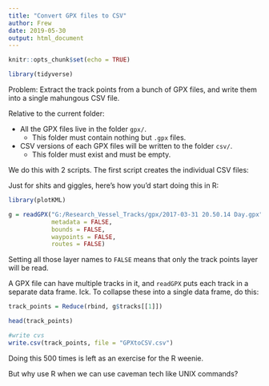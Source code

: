 ```yaml
---
title: "Convert GPX files to CSV"
author: Frew
date: 2019-05-30
output: html_document
---
```


```r
knitr::opts_chunk$set(echo = TRUE)
```

```r
library(tidyverse)
```

Problem: Extract the track points from a bunch of GPX files, and write them into a single mahungous CSV file.

Relative to the current folder:

  - All the GPX files live in the folder `gpx/`.
    - This folder must contain nothing but `.gpx` files.
  - CSV versions of each GPX files will be written to the folder `csv/`.
    - This folder must exist and must be empty.

We do this with 2 scripts. The first script creates the individual CSV files:

<!-- ```{bash eval=FALSE} -->
<!-- # gpx2csv -->
<!-- # -->
<!-- # This script converts -->
<!-- # all of the .gpx files in the specified input directory -->
<!-- # into .csv files in the specified output directory. -->
<!-- # -->
<!-- # Note: The .csv files are give meaningless unique names, -->
<!-- # on the assumption that they'll be combined into a single CSV file -->
<!-- # before they're used for anything else. -->
<!-- # -->
<!-- # Developed on macOS Mojave, -->
<!-- # using MacPorts "gdal", "ossp-uuid", and "parallel" -->
<!-- # -->
<!-- # Don't bother trying to run this on Windows :-P -->

<!--     # directory containing the .gpx input files -->
<!--     # -->
<!-- gpx_dir=gpx -->

<!--     # directory to contain the .csv output files -->
<!--     # -->
<!-- csv_dir=csv -->

<!-- # You shouldn't have to change anything below here -->

<!--     # ogr2ogr options: -->
<!--     # - output format is CSV -->
<!--     # - point coordinates will be copied into X and Y columns -->
<!--     # -->
<!-- ogr_opts='-f CSV -lco GEOMETRY=AS_XY' -->

<!--     # the name of the GPX layer containing the ship track points -->
<!--     # -->
<!-- gpx_layer=track_points -->

<!--     # current time in seconds since 1970-01-01 00:00:00 UTC -->
<!--     # -->
<!-- start=$(date +%s) -->

<!--     # loop thru the .gpx files in the input directory -->
<!--     # -->
<!--     # use uuid to construct unique output filenames -->
<!--     # -->
<!--     # Note: We could just run ogr2ogr inside the loop, but instead we -->
<!--     # send the commands to parallel, which runs as many of them at -->
<!--     # once as the host computer can handle. This winds up being at -->
<!--     # least 2x faster. -->
<!--     # -->
<!-- for gpx in ${gpx_dir}/*; do -->
<!--     echo ogr2ogr ${ogr_opts} ${csv_dir}/$(uuid).csv "'${gpx}'" ${gpx_layer} -->
<!-- done \ -->
<!--     | parallel -j 0 -->

<!--     # display run time in seconds -->
<!--     # -->
<!-- echo $(($(date +%s) - start)) seconds -->
<!-- ``` -->

<!-- Note: The first time I ran this, I got errors from a few of the GPX files: -->

<!-- ``` -->
<!-- gpx/20120605.gpx -->
<!-- ERROR 1: XML parsing of GPX file failed : junk after document element at line 32174, column 0 -->

<!-- gpx/20150318.gpx -->
<!-- ERROR 1: XML parsing of GPX file failed : junk after document element at line 10025, column 1 -->

<!-- gpx/20150320.gpx -->
<!-- ERROR 1: XML parsing of GPX file failed : not well-formed (invalid token) at line 18390, column 4 -->
<!-- ``` -->

<!-- I "fixed" these files by hand, deleting everything from the offending line to the end of the file. -->

<!-- The second script extracts only the columns we care about from the CSV files, and merges them into a single CSV file: -->

<!-- ```{bash eval=FALSE} -->
<!-- # csvcat -->
<!-- # -->
<!-- # This script merges the .csv files created by gpx2csv.sh -->
<!-- # into a single .csv file containing only lat, lon, and time columns -->
<!-- # -->
<!-- # Developed on macOS Mojave, using MacPort "gawk" -->

<!--     # folder containing the input .csv files -->
<!--     # -->
<!-- csv_dir=csv -->

<!--     # output CSV file -->
<!--     # -->
<!-- out_file=all.csv -->

<!-- gawk ' -->
<!--         # input fields separated by "," -->
<!--         # -->
<!--     BEGIN { FS = "," } -->

<!--         # CSV header for the output file -->
<!--         # -->
<!--     BEGIN { print "lon,lat,time" } -->

<!--         # skip input CSV header lines -->
<!--         # -->
<!--     /^X,Y/ { next } -->

<!--         # skip duplicate input lines -->
<!--         # -->
<!--     already[$0]++ { next } -->

<!--         # output the lat, lon, and time columns -->
<!--         # -->
<!--     { printf("%s,%s,%s\n", $1, $2, $7) } -->

<!-- ' ${csv_dir}/*.csv > ${out_file} -->
<!-- ``` -->

Just for shits and giggles, here's how you'd start doing this in R:

```r
library(plotKML)

g = readGPX("G:/Research_Vessel_Tracks/gpx/2017-03-31 20.50.14 Day.gpx",
            metadata = FALSE,
            bounds = FALSE,
            waypoints = FALSE,
            routes = FALSE)
```

Setting all those layer names to `FALSE` means that only the track points layer will be read.

A GPX file can have multiple tracks in it, and `readGPX` puts each track in a separate data frame. Ick. To collapse these into a single data frame, do this:

```r
track_points = Reduce(rbind, g$tracks[[1]])

head(track_points)

#write cvs
write.csv(track_points, file = "GPXtoCSV.csv")


```

Doing this 500 times is left as an exercise for the R weenie.

But why use R when we can use caveman tech like UNIX commands?